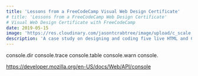 ```yaml
---
title: 'Lessons from a FreeCodeCamp Visual Web Design Certificate'
# title: 'Lessons from a FreeCodeCamp Web Design Certificate'
# Visual Web Design Certificate with FreeCodeCamp
date: 2019-05-15
image: 'https://res.cloudinary.com/jasontcrabtree/image/upload/c_scale,w_830/v1573419642/Portfolio-Assets/jtc-freecodecamp-image.png'
description: 'A case study on designing and coding five live HTML and CSS websites for the FreeCodeCamp Responsive Web Design Project certificate.'
---
```


console.dir
console.trace
console.table
console.warn
console.

https://developer.mozilla.org/en-US/docs/Web/API/console

